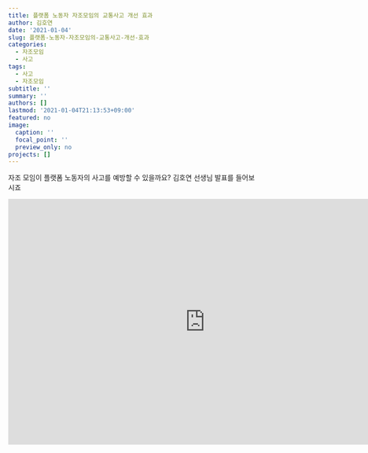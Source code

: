 ```yaml
---
title: 플랫폼 노동자 자조모임의 교통사고 개선 효과
author: 김호연
date: '2021-01-04'
slug: 플랫폼-노동자-자조모임의-교통사고-개선-효과
categories:
  - 자조모임
  - 사고
tags:
  - 사고
  - 자조모임
subtitle: ''
summary: ''
authors: []
lastmod: '2021-01-04T21:13:53+09:00'
featured: no
image:
  caption: ''
  focal_point: ''
  preview_only: no
projects: []
---
```


 자조 모임이 플랫폼 노동자의 사고를 예방할 수 있을까요? 김호연 선생님 발표를 들어보시죠
 
 <iframe width="800" height="500" src="https://www.youtube.com/embed/lLisQEPWHkI" frameborder="0" allow="accelerometer; autoplay; clipboard-write; encrypted-media; gyroscope; picture-in-picture" allowfullscreen></iframe>